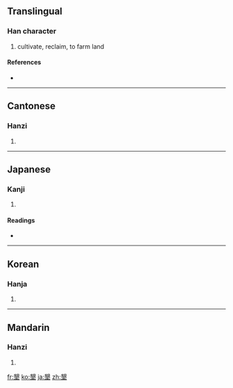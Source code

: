 {{also|垦}}
==Translingual==

===Han character===
{{Han char|rn=32|rad=土|as=13|sn=16|four=2710<sub>4</sub>|canj=月女土 (BVG)}}

# cultivate, reclaim, to farm land

====References====
* {{Han ref|kx=0240.030|dkj=05509|dj=0479.230|hdz=10492.040|uh=58BE|ud=22718|bh=BEC1|bd=48833}}

----

==Cantonese==

===Hanzi===
{{yue-hanzi|jyut=|y=han2|sim=垦}}

# {{defn|Cantonese}}

----

==Japanese==

===Kanji===
{{ja-kanji|grade=c|rs=土13}}

# {{defn|Japanese}}

====Readings====
* {{ja-readings|on=[[こん]] (kon)|kun=[[ひらく]] (hiraku)}}

----

==Korean==

===Hanja===
{{ko-hanja|hangeul=간|rv=gan|mr=kan}}

# {{defn|Korean}}

----

==Mandarin==

===Hanzi===
{{cmn-hanzi|sim=垦|pin=[[kěn]] ([[ken3]])|wg=k'en<sup>3</sup>}}

# {{defn|Mandarin}}

[[fr:墾]]
[[ko:墾]]
[[ja:墾]]
[[zh:墾]]
